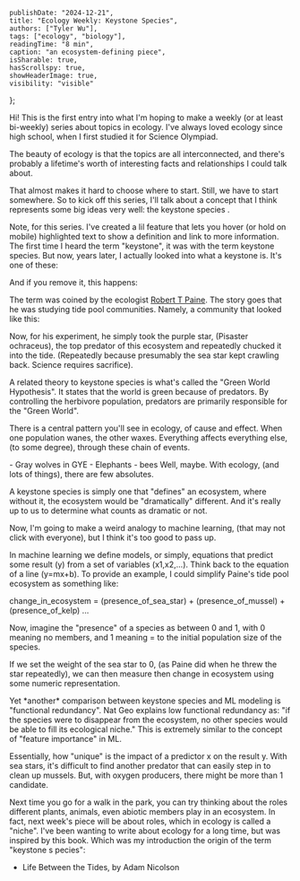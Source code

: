     publishDate: "2024-12-21",
    title: "Ecology Weekly: Keystone Species",
    authors: ["Tyler Wu"],
    tags: ["ecology", "biology"],
    readingTime: "8 min",
    caption: "an ecosystem-defining piece",
    isSharable: true,
    hasScrollspy: true,
    showHeaderImage: true,
    visibility: "visible"
};

Hi! This is the first entry into what I'm hoping to make a weekly (or at least bi-weekly) series about topics in ecology.
I've always loved ecology since high school, when I first studied it for Science Olympiad. 

The beauty of ecology is that the topics are all interconnected, and there's probably a lifetime's worth of interesting facts and relationships I could talk about. 

That almost makes it hard to choose where to start. Still, we have to start somewhere.
So to kick off this series, I'll talk about a concept that I think represents some big ideas very well: the keystone species . 

<LightCallout>
Note, for this series. I've created a lil feature that lets you hover (or hold on mobile) <HoverDefinitionText hoverText={'the definition would appear here...'} link={'https://thepigpencil.com'} linkText={'sometimes with a link'}>highlighted text</HoverDefinitionText> to show a definition and link to more information.
</LightCallout>

<ScrollspyHeader header="what does keystone mean?"/>
The first time I heard the term "keystone", it was with the term keystone species. 
But now, years later, I actually looked into what a keystone is. It's one of these:


And if you remove it, this happens:


The term was coined by the ecologist [Robert T Paine](https://en.wikipedia.org/wiki/Robert_T._Paine_(zoologist)). The story goes that he was studying tide pool communities. 
Namely, a community that looked like this:


Now, for his experiment, he simply took the purple star, (Pisaster ochraceus), the top predator of this ecosystem and repeatedly chucked it into the tide. 
(Repeatedly because presumably the sea star kept crawling back. Science requires sacrifice).

<ScrollspyHeader header="trophic cascades (chain reactions)"/>
A related theory to keystone species is what's called the "Green World Hypothesis". 
It states that the world is green because of predators. 
By controlling the herbivore population, predators are primarily responsible for the "Green World".

There is a central pattern you'll see in ecology, of cause and effect. When one population wanes, the other waxes. 
Everything affects everything else, (to some degree), through these chain of events.




<ScrollspyHeader header="examples"/>
<ScrollspyHeader header="predators" level={3}/>
- Gray wolves in GYE
<ScrollspyHeader header="herbivores" level={3}/>
- Elephants
<ScrollspyHeader header="pollinators" level={3}/>
- bees

<ScrollspyHeader header="there can only be one?"/>
Well, maybe. With ecology, (and lots of things), there are few absolutes. 

A keystone species is simply one that "defines" an ecosystem, where without it, the ecosystem would be "dramatically" different. 
And it's really up to us to determine what counts as dramatic or not.

Now, I'm going to make a weird analogy to machine learning, (that may not click with everyone), but I think it's too good to pass up. 

In machine learning we define models, or simply, equations that predict some result (y) from a set of variables (x1,x2,...). Think back to the equation of a line (y=mx+b).
To provide an example, I could simplify Paine's tide pool ecosystem as something like:

change_in_ecosystem = (presence_of_sea_star) + (presence_of_mussel) + (presence_of_kelp) ...

Now, imagine the "presence" of a species as between 0 and 1, with 0 meaning no members, and 1 meaning = to the initial population size of the species.

If we set the weight of the sea star to 0, (as Paine did when he threw the star repeatedly), we can then measure then change in ecosystem using some numeric representation.

<LightCallout>
Yet *another* comparison between keystone species and ML modeling is "functional redundancy". Nat Geo explains low functional redundancy as: "if the species were to disappear from the ecosystem, no other species would be able to fill its ecological niche."
This is extremely similar to the concept of "feature importance" in ML. 

Essentially, how "unique" is the impact of a predictor x on the result y. With sea stars, it's difficult to find another predator that can easily step in to clean up mussels. But, with oxygen producers, there might be more than 1 candidate.
</LightCallout>


<ScrollspyHeader header="what you can do"/>
Next time you go for a walk in the park, you can try thinking about the roles different plants, animals, even abiotic members play in an ecosystem.
In fact, next week's piece will be about roles, which in ecology is called a "niche".


<ScrollspyHeader header="reads" level={3}/>
I've been wanting to write about ecology for a long time, but was inspired by this book. 
Which was my introduction the origin of the term "keystone s    pecies":

- Life Between the Tides, by Adam Nicolson